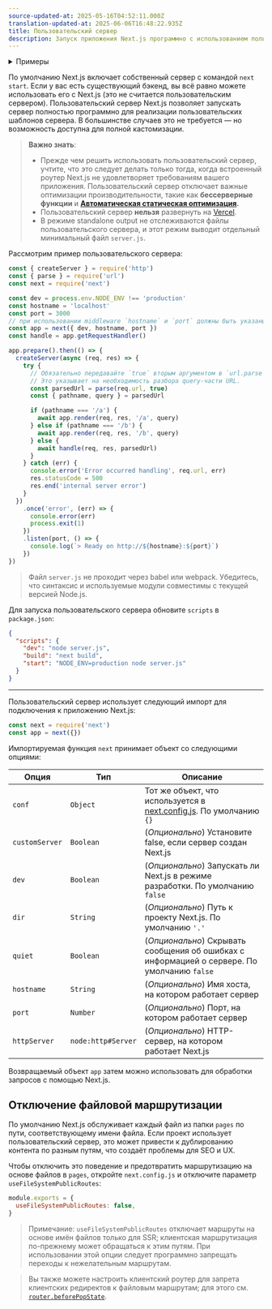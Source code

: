 ```yaml
---
source-updated-at: 2025-05-16T04:52:11.000Z
translation-updated-at: 2025-06-06T16:48:22.935Z
title: Пользовательский сервер
description: Запуск приложения Next.js программно с использованием пользовательского сервера.
---
```


<details>
  <summary>Примеры</summary>

- [Пользовательский сервер](https://github.com/vercel/next.js/tree/canary/examples/custom-server)
- [Кэширование SSR](https://github.com/vercel/next.js/tree/canary/examples/ssr-caching)

</details>

По умолчанию Next.js включает собственный сервер с командой `next start`. Если у вас есть существующий бэкенд, вы всё равно можете использовать его с Next.js (это не считается пользовательским сервером). Пользовательский сервер Next.js позволяет запускать сервер полностью программно для реализации пользовательских шаблонов сервера. В большинстве случаев это не требуется — но возможность доступна для полной кастомизации.

> **Важно знать**:
>
> - Прежде чем решить использовать пользовательский сервер, учтите, что это следует делать только тогда, когда встроенный роутер Next.js не удовлетворяет требованиям вашего приложения. Пользовательский сервер отключает важные оптимизации производительности, такие как **бессерверные функции** и **[Автоматическая статическая оптимизация](/docs/pages/building-your-application/rendering/automatic-static-optimization).**
> - Пользовательский сервер **нельзя** развернуть на [Vercel](https://vercel.com/solutions/nextjs).
> - В режиме standalone output не отслеживаются файлы пользовательского сервера, и этот режим выводит отдельный минимальный файл `server.js`.

Рассмотрим пример пользовательского сервера:

```js filename="server.js"
const { createServer } = require('http')
const { parse } = require('url')
const next = require('next')

const dev = process.env.NODE_ENV !== 'production'
const hostname = 'localhost'
const port = 3000
// при использовании middleware `hostname` и `port` должны быть указаны ниже
const app = next({ dev, hostname, port })
const handle = app.getRequestHandler()

app.prepare().then(() => {
  createServer(async (req, res) => {
    try {
      // Обязательно передавайте `true` вторым аргументом в `url.parse`.
      // Это указывает на необходимость разбора query-части URL.
      const parsedUrl = parse(req.url, true)
      const { pathname, query } = parsedUrl

      if (pathname === '/a') {
        await app.render(req, res, '/a', query)
      } else if (pathname === '/b') {
        await app.render(req, res, '/b', query)
      } else {
        await handle(req, res, parsedUrl)
      }
    } catch (err) {
      console.error('Error occurred handling', req.url, err)
      res.statusCode = 500
      res.end('internal server error')
    }
  })
    .once('error', (err) => {
      console.error(err)
      process.exit(1)
    })
    .listen(port, () => {
      console.log(`> Ready on http://${hostname}:${port}`)
    })
})
```

> Файл `server.js` не проходит через babel или webpack. Убедитесь, что синтаксис и используемые модули совместимы с текущей версией Node.js.

Для запуска пользовательского сервера обновите `scripts` в `package.json`:

```json filename="package.json"
{
  "scripts": {
    "dev": "node server.js",
    "build": "next build",
    "start": "NODE_ENV=production node server.js"
  }
}
```

---

Пользовательский сервер использует следующий импорт для подключения к приложению Next.js:

```js
const next = require('next')
const app = next({})
```

Импортируемая функция `next` принимает объект со следующими опциями:

| Опция          | Тип                | Описание                                                                                                   |
| -------------- | ------------------ | --------------------------------------------------------------------------------------------------------- |
| `conf`         | `Object`           | Тот же объект, что используется в [next.config.js](/docs/pages/api-reference/next-config-js). По умолчанию `{}` |
| `customServer` | `Boolean`          | (_Опционально_) Установите false, если сервер создан Next.js                                              |
| `dev`          | `Boolean`          | (_Опционально_) Запускать ли Next.js в режиме разработки. По умолчанию `false`                            |
| `dir`          | `String`           | (_Опционально_) Путь к проекту Next.js. По умолчанию `'.'`                                                |
| `quiet`        | `Boolean`          | (_Опционально_) Скрывать сообщения об ошибках с информацией о сервере. По умолчанию `false`               |
| `hostname`     | `String`           | (_Опционально_) Имя хоста, на котором работает сервер                                                     |
| `port`         | `Number`           | (_Опционально_) Порт, на котором работает сервер                                                          |
| `httpServer`   | `node:http#Server` | (_Опционально_) HTTP-сервер, на котором работает Next.js                                                  |

Возвращаемый объект `app` затем можно использовать для обработки запросов с помощью Next.js.

## Отключение файловой маршрутизации

По умолчанию Next.js обслуживает каждый файл из папки `pages` по пути, соответствующему имени файла. Если проект использует пользовательский сервер, это может привести к дублированию контента по разным путям, что создаёт проблемы для SEO и UX.

Чтобы отключить это поведение и предотвратить маршрутизацию на основе файлов в `pages`, откройте `next.config.js` и отключите параметр `useFileSystemPublicRoutes`:

```js filename="next.config.js"
module.exports = {
  useFileSystemPublicRoutes: false,
}
```

> Примечание: `useFileSystemPublicRoutes` отключает маршруты на основе имён файлов только для SSR; клиентская маршрутизация по-прежнему может обращаться к этим путям. При использовании этой опции следует программно запрещать переходы к нежелательным маршрутам.

> Вы также можете настроить клиентский роутер для запрета клиентских редиректов к файловым маршрутам; для этого см. [`router.beforePopState`](/docs/pages/api-reference/functions/use-router#routerbeforepopstate).